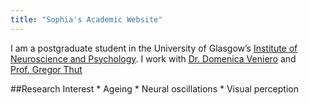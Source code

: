 ```yaml
---
title: "Sophia's Academic Website"
---
```


I am a postgraduate student in the University of Glasgow's
[Institute of Neuroscience and Psychology](http://www.gla.ac.uk/researchinstitutes/neurosciencepsychology/).
I work with [Dr. Domenica Veniero](https://www.gla.ac.uk/researchinstitutes/neurosciencepsychology/staff/domenicaveniero/) and [Prof. Gregor Thut](https://www.gla.ac.uk/researchinstitutes/neurosciencepsychology/staff/gregorthut/)

##Research Interest
    * Ageing
    * Neural oscillations
    * Visual perception
    